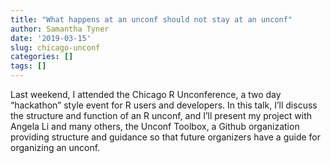 ```yaml
---
title: "What happens at an unconf should not stay at an unconf"
author: Samantha Tyner      
date: '2019-03-15'
slug: chicago-unconf
categories: []
tags: []
---
```


 Last weekend, I attended the Chicago R Unconference, a two day "hackathon" style event for R users and developers. In this talk, I'll discuss the structure and function of an R unconf, and I'll present my project with Angela Li and many others, the Unconf Toolbox, a Github organization providing structure and guidance so that future organizers have a guide for organizing an unconf.  
